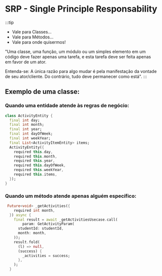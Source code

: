 # SRP - Single Principle Responsability

:::tip
- Vale para Classes...
- Vale para Métodos...
- Vale para onde quisermos!

"Uma classe, uma função, um módulo ou um simples elemento em um código deve fazer apenas uma tarefa, e esta tarefa deve ser feita apenas em favor de um ator.

Entenda-se: A única razão para algo mudar é pela manifestação da vontade de seu ator/cliente. Do contrário, tudo deve permanecer como está".
:::

## Exemplo de uma classe:

### Quando uma entidade atende às regras de negócio:

```dart
class ActivityEntity {
  final int day;
  final int month;
  final int year;
  final int dayOfWeek;
  final int weekYear;
  final List<ActivityItemEntity> items;
  ActivityEntity({
    required this.day,
    required this.month,
    required this.year,
    required this.dayOfWeek,
    required this.weekYear,
    required this.items,
  });
}
```

### Quando um método atende apenas alguém específico:

```dart
 Future<void> _getActivities({
    required int month,
  }) async {
    final result = await _getActivitiesUsecase.call(
        param: GetActivityParam(
      studentId: studentId,
      month: month,
    ));
    result.fold(
      (l) => null,
      (success) {
        _activities = success;
      },
    );
  }
```